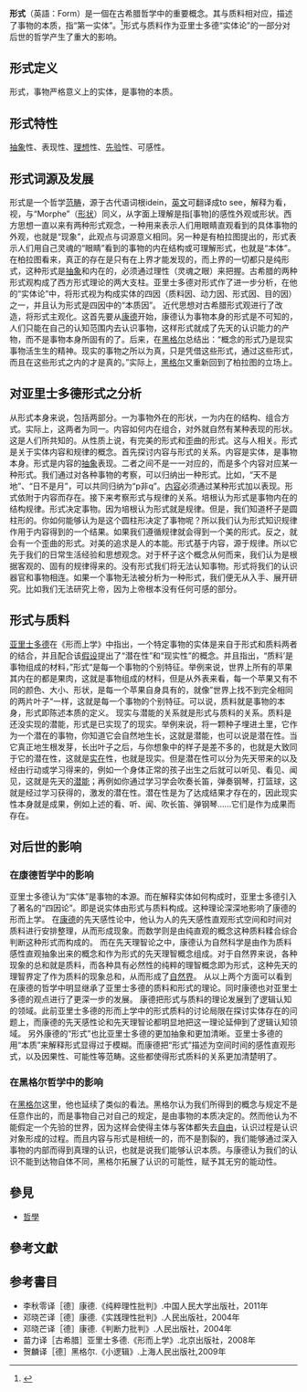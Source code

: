 {{多個問題|
{{expand|time=2017-07-11T22:28:34+00:00}}
{{Expert|time=2015-12-14T03:39:20+00:00}}

}}
'''形式'''（英語：Form）是一個在古希腊哲学中的重要概念。其与质料相对应，描述了事物的本质，指“第一实体”。<ref>{{cite web |author1=楊龍立 |title=形式 |url=https://pedia.cloud.edu.tw/Entry/Detail/?title=%E5%BD%A2%E5%BC%8F |website=教育百科 |publisher=中華民國教育部 |location=臺灣 |language=zh-hant |date=2000年12月 |access-date=2020-09-24 |archive-date=2022-02-26 |archive-url=https://web.archive.org/web/20220226015342/https://pedia.cloud.edu.tw/Entry/Detail/?title=%E5%BD%A2%E5%BC%8F }}</ref>形式与质料作为亚里士多德“实体论”的一部分对后世的哲学产生了重大的影响。

== 形式定义 ==
形式，事物严格意义上的实体，是事物的本质。

== 形式特性==
[[抽象|抽象]]性、表现性、[[理想|理想]]性、[[先验|先验]]性、可感性。

== 形式词源及发展 ==
形式是一个哲学[[范畴|范畴]]，源于古代语词根idein，[[英文|英文]]可翻译成to see，解释为看，视，与“Morphe”（[[形状|形状]]）同义，从字面上理解是指[事物]的感性外观或形状。西方思想一直以来有两种形式观念，一种用来表示人们用眼睛直观看到的具体事物的外观，也就是“现象”，此观点与词源意义相同。另一种是有柏拉图提出的，形式表示人们用自己灵魂的“眼睛”看到的事物的内在结构或可理解形式，也就是“本体”。在柏拉图看来，真正的存在是只有在上界才能发现的，而上界的一切都只是纯形式，这种形式是[[抽象|抽象]]和内在的，必须通过理性（灵魂之眼）来把握。古希腊的两种形式观构成了西方形式理论的两大支柱。亚里士多德对形式作了进一步分析，在他的“实体论”中，将形式视为构成实体的四因（质料因、动力因、形式因、目的因）之一，并且认为形式是四因中的“本质因”。
近代思想对古希腊形式观进行了改造，将形式主观化。这首先要从[[康德|康德]]开始，康德认为事物本身的形式是不可知的，人们只能在自己的认知范围内去认识事物，这样形式就成了先天的认识能力的产物，而不是事物本身所固有的了。后来，在[[黑格尔|黑格尔]]总结出：“概念的形式乃是现实事物活生生的精神。现实的事物之所以为真，只是凭借这些形式，通过这些形式，而且在这些形式之内的才是真的。”实际上，[[黑格尔|黑格尔]]又重新回到了柏拉图的立场上。

== 对亚里士多德形式之分析 ==
从形式本身来说，包括两部分。一为事物外在的形状，一为内在的结构、组合方式。实际上，这两者为同一。内容如何内在组合，对外就自然有某种表现的形状。这是人们所共知的。从性质上说，有完美的形式和歪曲的形式。这与人相关。形式是关于实体内容和规律的概念。首先探讨内容与形式的关系。内容是实体，是事物本身。形式是内容的[[抽象|抽象]]表现。二者之间不是一一对应的，而是多个内容对应某一种形式。我们通过对各种事物的考察，可以归纳出一种形式。比如，“天不是地”、“日不是月”，可以共同归纳为“p非q”。[[内容|内容]]必须通过某种形式加以表现。形式依附于内容而存在。接下来考察形式与规律的关系。培根认为形式是事物内在的结构规律。形式决定事物。因为培根认为形式就是规律。但是，我们知道杯子是圆柱形的。你如何能够认为是这个圆柱形决定了事物呢？所以我们认为形式知识规律作用于内容得到的一个结果。如果我们遵循规律就会得到一个美的形式。反之，就会有一个歪曲的形式。对美的追求是人的本能。形式基于内容，源于规律。所以它先于我们的日常生活经验和思想观念。对于杯子这个概念从何而来，我们认为是根据客观的、固有的规律得来的。没有形式我们将无法认知事物。形式将我们的认识器官和事物相连。如果一个事物无法被分析为一种形式，我们便无从入手、展开研究。比如我们无法研究上帝，因为上帝根本没有任何可感的部分。

== 形式与质料 ==
[[亚里士多德|亚里士多德]]在《形而上学》中指出，一个特定事物的实体是来自于形式和质料两者的结合，并且配合该[[假设|假设]]提出了“潜在性”和“现实性”的概念。并且指出，“质料’是事物组成的材料，”形式“是每一个事物的个别特征。举例来说，世界上所有的苹果其内在的都是果肉，这就是事物组成的材料，但是从外表来看，每一个苹果又有不同的颜色、大小、形状，是每一个苹果自身具有的，就像”世界上找不到完全相同的两片叶子“一样，这就是每一个事物的个别特征。可以说，质料就是事物的本身，形式即陈述本质的定义。
现实与潜能的关系就是形式与质料的关系。质料是还没实现的潜能，形式是已实现了的现实。举例来说，将一颗种子埋进土里，它作为一个潜在的事物，你知道它会自然地生长，这就是潜能，也可以说是潜在性。当它真正地生根发芽，长出叶子之后，与你想象中的样子是差不多的，也就是大致同于它的潜在性，这就是[[实在|实在]]性，也就是现实。但是潜在性可以分为先天带来的以及经由行动或学习得来的，例如一个身体正常的孩子出生之后就可以听见、看见、闻见，这就是先天的[[潜能|潜能]]；再例如你通过学习学会吹奏长笛，弹奏钢琴，打篮球，这就是经过学习获得的，激发的潜在性。潜在性是为了达成结果才存在的，因此现实性本身就是成果，例如上述的看、听、闻、吹长笛、弹钢琴......它们是作为成果而存在。

== 对后世的影响 ==
=== 在康德哲学中的影响 ===
亚里士多德认为“实体”是事物的本源。而在解释实体如何构成时，亚里士多德引入了著名的“四因论”。即是说实体由形式与质料构成。这种理论深深地影响了康德的形而上学。
在[[康德|康德]]的先天感性论中，他认为人的先天感性直观形式空间和时间对质料进行安排整理，从而形成现象。而数学则是由纯直观的概念这种质料糅合综合判断这种形式而构成的。
而在先天理智论之中，康德认为自然科学是由作为质料感性直观抽象出来的概念和作为形式的先天理智概念组成。对于自然界来说，各种现象的总和就是质料，而各种具有必然性的纯粹的理智概念即为形式，这种先天的理智界定了作为质料的现象总和，从而形成了[[自然界|自然界]]。
从以上两个方面可以看到在康德的哲学中明显继承了亚里士多德的质料和形式的理论。同时康德也对亚里士多德的观点进行了更深一步的发展。
康德把形式与质料的理论发展到了逻辑认知的领域。此前亚里士多德的形而上学中的形式质料的讨论局限在探讨实体存在的问题上，而康德的先天感性论和先天理智论都明显地把这一理论延伸到了逻辑认知领域。
另外康德的“形式”也比亚里士多德的更加抽象和更加清晰。亚里士多德的用“本质”来解释形式显得过于模糊。而康德把“形式”描述为空间时间的感性直观形式，以及因果性、可能性等范畴。这些都使得形式质料的关系更加清楚明了。

=== 在黑格尔哲学中的影响 ===
在[[黑格尔|黑格尔]]这里，他也延续了类似的看法。黑格尔认为我们所得到的概念与规定不是任意作出的，而是事物自己对自己的规定，是由事物的本质决定的。然而他认为不能假定一个先验的世界，因为这样会使得主体与客体都失去[[自由|自由]]，认识过程是认识对象形成的过程。而且内容与形式是相统一的，而不是割裂的，我们能够通过深入事物的内部而得到真理的认识，也就是说我们能够认识本质。与康德认为我们的认识不能到达物自体不同，黑格尔拓展了认识的可能性，赋予其无穷的能动性。

== 參見 ==
*[[哲學|哲學]]

==參考文獻==
{{reflist}}
== 参考書目 ==
* 李秋零译［德］康德.《纯粹理性批判》.中国人民大学出版社，2011年
* 邓晓芒译［德］康德.《实践理性批判》.人民出版社，2004年
* 邓晓芒译［德］康德.《判断力批判》.人民出版社，2004年
* 苗力译［古希腊］亚里士多德.《形而上学》.北京出版社，2008年
* 贺麟译［德］黑格尔.《小逻辑》.上海人民出版社,2009年